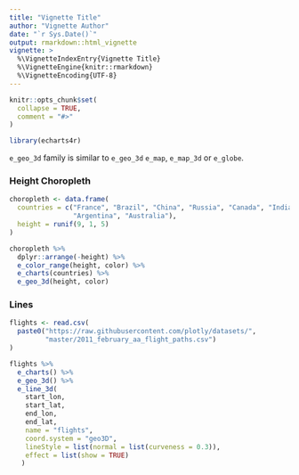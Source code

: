 ```yaml
---
title: "Vignette Title"
author: "Vignette Author"
date: "`r Sys.Date()`"
output: rmarkdown::html_vignette
vignette: >
  %\VignetteIndexEntry{Vignette Title}
  %\VignetteEngine{knitr::rmarkdown}
  %\VignetteEncoding{UTF-8}
---
```


```r
knitr::opts_chunk$set(
  collapse = TRUE,
  comment = "#>"
)

library(echarts4r)
```

`e_geo_3d` family is similar to `e_geo_3d` `e_map`, `e_map_3d` or `e_globe`.

### Height Choropleth

```r
choropleth <- data.frame(
  countries = c("France", "Brazil", "China", "Russia", "Canada", "India", "United States",
                "Argentina", "Australia"),
  height = runif(9, 1, 5)
)

choropleth %>% 
  dplyr::arrange(-height) %>% 
  e_color_range(height, color) %>% 
  e_charts(countries) %>% 
  e_geo_3d(height, color)
```

### Lines

```r
flights <- read.csv(
  paste0("https://raw.githubusercontent.com/plotly/datasets/",
         "master/2011_february_aa_flight_paths.csv")
)

flights %>% 
  e_charts() %>% 
  e_geo_3d() %>% 
  e_line_3d(
    start_lon, 
    start_lat, 
    end_lon, 
    end_lat,
    name = "flights",
    coord.system = "geo3D",
    lineStyle = list(normal = list(curveness = 0.3)),
    effect = list(show = TRUE)
   )
```